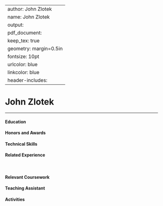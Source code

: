
---
author:  John Zlotek
name:	John Zlotek
output:
	pdf_document:
		keep_tex: true
geometry: margin=0.5in
fontsize: 10pt
urlcolor: blue
linkcolor: blue
header-includes: \usepackage{tabularx, hyperref, fontawesome, tabulary, color}
---
\pagenumbering{gobble}

# John Zlotek

\begin{center}
	\begin{tabularx}{\textwidth}{X X}
		\textcolor{Blue}{\faHome}: 4486 June Meadow Dr, Doylestown, PA 18902 \hfill&\hfill  \textcolor{Blue}{\faEnvelope}:  \href{mailto:jmz46@drexel.edu}{jmz46@drexel.edu } \\
		\textcolor{Blue}{\faPhone}:  215-527-0305 \hfill&\hfill \textcolor{Blue}{\faGithub}:  \href{https://www.github.com/jzlotek}{github.com/jzlotek} \\
	\end{tabularx}
\end{center}

___

#### Education

\begin{tabularx}{\textwidth}{l X}
	Drexel University 				 	 & \hfill Philadelphia, PA\\
	Bachelor and Master of Science in Computer Science 	 & \hfill Anticipated Graduation: June 2021\\
	Minor in Mathematics & \hfill GPA: 3.84\\
\end{tabularx}

####  Honors and Awards

\begin{tabularx}{\textwidth}{l | l X}
	2016-present &  \textit{Dean's List} & \hfill Drexel University, Philadelphia, PA\\
	2016 	     & \textit{Summa Cum Laude} & \hfill Central Bucks High School East, Doylestown, PA\\
	2014 	     & \textit{Eagle Scout} & \hfill Boy Scouts of America, Troop 6, Doylestown, PA\\
\end{tabularx}

#### Technical Skills

\begin{tabular}{l | l}
	Programming Languages & Python, Java, C++, Bash, HTML, JavaScript\\
	Operating Systems     & Windows, Linux (Arch and Ubuntu)\\
	Tools 		      & Git, SVN, Gulp, Maven, MongoDB\\
	Frameworks 	      & Express, NodeJS, OpenCV, Keras, Spring, Jersey\\
	Software 	      & Visual Studio, Sourcetree, Microsoft Office, JetBrains Suite
\end{tabular}


#### Related Experience

\begin{tabularx}{\textwidth}{l X}
	\textbf{Penn Mutual Life Insurance} & \hfill Horsham, PA\\
	Software Developer Co-op 	    & \hfill September 2017 to March 2018
\end{tabularx}

\begin{list}{\quad}{}
	\item Developed and maintained REST API to integrate databases with other in-house services and endpoints
	\item Created machine learning application to parse information from hand written documents
\end{list}

&nbsp;

\begin{tabularx}{\textwidth}{l X}
	\textbf{Buckingham Pediatrics} & \hfill Buckingham, PA\\
	Technology Consultant 	       & \hfill February 2016 to present
\end{tabularx}

\begin{list}{\quad}{}
	\item Update and manage various forms of technology in the office by installing new drivers and software
	\item Update and maintain company website with accurate information and documents
\end{list}

#### Relevant Coursework
\begin{center}
	\begin{tabularx}{\textwidth}{ccc}
		Advanced Programming Techniques & Computing and Informatics Design I, II, III & Linear Algebra\\
		Systems Programming & Web and Mobile Application Development & Multivariate Calculus\\
		Data Structures & Calculus I, II, III & Scientific Data Analysis \\
	\end{tabularx}
\end{center}
#### Teaching Assistant

\begin{tabularx}{\textwidth}{r | l X}
March to June 2018 & CS 172: \textit{Computer Programming II} & \hfill Drexel University, Philadelphia, PA\\
  		   & \textit{Worked under Dr. Matthew Burlick}
\end{tabularx}
\begin{list}{\quad}
	\item Assisted with grading and monitoring students in multiple lab sections
	\item Tutored students in Cyber Learning Center
\end{list}

#### Activities

\begin{tabularx}{\textwidth}{l | X}
	2018 	     & Participant, Philly Codefest \hfill Drexel University, Philadelphia, PA\\
	2017 	     & Volunteer, GEAR UP \hfill West Philadelphia High School, Philadelphia, PA\\
	2016 to 2017 & Pep Band \hfill Drexel University, Philadelphia, PA
\end{tabularx}
